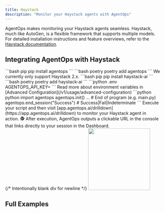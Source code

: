 ```yaml
---
title: Haystack
description: "Monitor your Haystack agents with AgentOps"
---
```



AgentOps makes monitoring your Haystack agents seamless. Haystack, much like AutoGen, is a flexible framework that supports multiple models. For detailed installation instructions and feature overviews, refer to the [Haystack documentation](https://docs.haystack.deepset.ai/docs/installation).

## Integrating AgentOps with Haystack

<Steps>
  <Step title="Install the AgentOps SDK">
    <CodeGroup>
      ```bash pip
      pip install agentops
      ```
      ```bash poetry
      poetry add agentops
      ```
    </CodeGroup>
  </Step>
  <Step title="Install Haystack">
    <Warning>
      We currently only support Haystack 2.x.
    </Warning>
    <CodeGroup>
      ```bash pip
      pip install haystack-ai
      ```
      ```bash poetry
      poetry add haystack-ai
      ```
    </CodeGroup>
  </Step>
  <Step title="Configure your environment">
    <EnvTooltip />
    <CodeGroup>
      ```python .env
      AGENTOPS_API_KEY=<YOUR API KEY>
      ```
    </CodeGroup>
    Read more about environment variables in [Advanced Configuration](/v1/usage/advanced-configuration)
  </Step>
  <Step title="Add 3 lines of code">
    <CodeTooltip/>
    <CodeGroup>
      ```python python
      import agentops
      agentops.init(<INSERT YOUR API KEY HERE>)
      ...
      # End of program (e.g. main.py)
      agentops.end_session("Success") # Success|Fail|Indeterminate
      ```
    </CodeGroup>
  </Step>
  <Step title="Run your agent">
    Execute your script and then visit [app.agentops.ai/drilldown](https://app.agentops.ai/drilldown) to monitor your Haystack agent in action. 🕵️
    <Tip>
      After execution, AgentOps outputs a clickable URL in the console that links directly to your session in the Dashboard.
    </Tip>
    <div/>{/* Intentionally blank div for newline */}
    <Frame type="glass" caption="Clickable link to session">
      <img height="200" src="https://github.com/AgentOps-AI/agentops/blob/main/docs/images/link-to-session.gif?raw=true" />
    </Frame>
  </Step>
</Steps>

## Full Examples



<script type="module" src="/scripts/github_stars.js"></script>
<script type="module" src="/scripts/scroll-img-fadein-animation.js"></script>
<script type="module" src="/scripts/button_heartbeat_animation.js"></script>
<script type="css" src="/styles/styles.css"></script>
<script type="module" src="/scripts/adjust_api_dynamically.js"></script>
